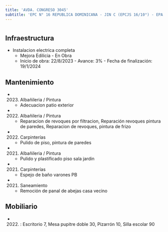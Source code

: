 ```yaml
---
title: 'AVDA. CONGRESO 3045'
subtitle: 'EPC N° 16 REPUBLICA DOMINICANA - JIN C (EPCJS 16/10°) - EPA N° 16 REPUBLICA DOMINICANA'
---
```


#
## Infraestructura

* Instalacion electrica completa 
    + Mejora Edilicia - En Obra 
    + Inicio de obra: 22/8/2023 - Avance: 3% - Fecha de finalización: 19/1/2024 






## Mantenimiento

*  (2023) Albañileria / Pintura 
    + Adecuacion patio exterior

*  (2022) Albañileria / Pintura 
    + Reparacion de revoques por filtracion, Reparación revoques pintura de paredes, Reparacion de revoques, pintura de frizo

*  (2022) Carpinterías 
    + Pulido de piso, pintura de paredes

*  (2021) Albañileria / Pintura 
    + Pulido y plastificado piso sala jardin

*  (2021) Carpinterías 
    + Espejo de baño varones PB

*  (2021) Saneamiento 
    + Remoción de panal de abejas casa vecino





## Mobiliario

*  (2022) : Escritorio 7, Mesa pupitre doble 30, Pizarrón 10, Silla escolar 90 



